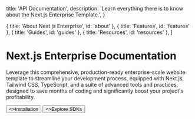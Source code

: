 
  title: 'API Documentation',
  description:
    'Learn everything there is to know about the Next.js Enterprise Template.',
}

  { title: 'About Next.js Enterprise', id: 'about' },
  { title: 'Features', id: 'features' },
  { title: 'Guides', id: 'guides' },
  { title: 'Resources', id: 'resources' },
]

<HeroPattern />

# Next.js Enterprise Documentation

Leverage this comprehensive, production-ready enterprise-scale website template to streamline your development process, equipped with Next.js, Tailwind CSS, TypeScript, and a suite of advanced tools and practices, designed to save months of coding and significantly boost your project's profitability.

<div className="not-prose mb-16 mt-6 flex gap-3">
  <Button href="/installation" arrow="right">
    <>Installation</>
  </Button>
  <Button href="/sdks" variant="outline">
    <>Explore SDKs</>
  </Button>
</div>

<About />

<Features />

<Guides />

<Resources />
